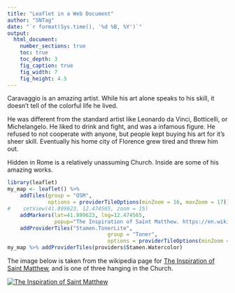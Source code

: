 ```yaml
---
title: "Leaflet in a Web Document"
author: "SNTag"
date: "`r format(Sys.time(), '%d %B, %Y')`"
output:
  html_document:
    number_sections: true
    toc: true
    toc_depth: 3
    fig_caption: true
    fig_width: 7
    fig_height: 4.5
---
```


Caravaggio is an amazing artist. While his art alone speaks to his skill, it doesn't tell of the colorful life he lived.

He was different from the standard artist like Leonardo da Vinci, Botticelli, or Michelangelo. He
liked to drink and fight, and was a infamous figure. He refused to not cooperate with anyone, but
people kept buying his art for it's sheer skill. Eventually his home city of Florence grew tired and
threw him out.

Hidden in Rome is a relatively unassuming Church. Inside are some of his amazing works.

```R
library(leaflet)
my_map <- leaflet() %>%
    addTiles(group = "OSM",
             options = providerTileOptions(minZoom = 16, maxZoom = 17)) %>%
#    setView(41.899623, 12.474565, zoom = 15)
    addMarkers(lat=41.899623, lng=12.474565,
               popup="The Inspiration of Saint Matthew. https://en.wikipedia.org/wiki/San_Luigi_dei_Francesi") %>%
    addProviderTiles("Stamen.TonerLite",
                                group = "Toner",
                                options = providerTileOptions(minZoom = 16, maxZoom = 17))
my_map %>% addProviderTiles(providers$Stamen.Watercolor)
```

The image below is taken from the wikipedia page for [The Inspiration of Saint Matthew](https://en.wikipedia.org/wiki/The_Inspiration_of_Saint_Matthew), and is one of three hanging in the Church.

[![The Inspiration of Saint Matthew](./300px-The_Inspiration_of_Saint_Matthew_by_Caravaggio.jpg)](https://en.wikipedia.org/wiki/The_Inspiration_of_Saint_Matthew)
